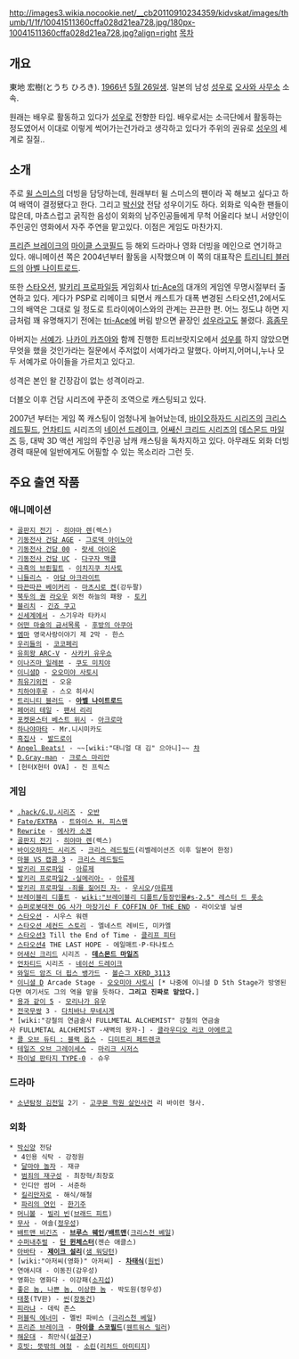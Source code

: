 http://images3.wikia.nocookie.net/__cb20110910234359/kidvskat/images/thumb/1/1f/10041511360cffa028d21ea728.jpg/180px-10041511360cffa028d21ea728.jpg?align=right [[목차]]


== 개요 ==
東地 宏樹(とうち ひろき).
[[1966년]] [[5월 26일]]생. 일본의 남성 [[성우]]로 [[오사와 사무소]] 소속.

원래는 배우로 활동하고 있다가 [[성우]]로 전향한 타입. 배우로서는 소극단에서 활동하는 정도였어서 이대로 이렇게 썩어가는건가라고 생각하고 있다가 주위의 권유로 [[성우]]의 세계로 질질.. 

== 소개 ==
주로 [[윌 스미스]]의 더빙을 담당하는데, 원래부터 윌 스미스의 팬이라 꼭 해보고 싶다고 하여 배역이 결정됐다고 한다. 그리고 [[박신양]] 전담 성우이기도 하다. 외화로 익숙한 팬들이 많은데, 마쵸스럽고 굵직한 음성이 외화의 남주인공들에게 무척 어울리다 보니 서양인이 주인공인 영화에서 자주 주연을 맡고있다. 이점은 게임도 마찬가지.

[[프리즌 브레이크]]의 [[마이클 스코필드]] 등 해외 드라마나 영화 더빙을 메인으로 연기하고 있다. 애니메이션 쪽은 2004년부터 활동을 시작했으며 이 쪽의 대표작은 [[트리니티 블러드]]의 [[아벨 나이트로드]].

또한 [[스타오션]], [[발키리 프로파일]]등 게임회사 [[tri-Ace]]의 대개의 게임엔 무명시절부터 출연하고 있다. 게다가 PSP로 리메이크 되면서 캐스트가 대폭 변경된 스타오션1,2에서도 그의 배역은 그대로 일 정도로 트라이에이스와의 관계는 끈끈한 편. 어느 정도냐 하면 지금처럼 꽤 유명해지기 전에는 [[tri-Ace]]에 버림 받으면 끝장인 [[성우]]라고도 불렸다. [[흠좀무]]

아버지는 [[서예가]]. [[나카이 카즈야]]와 함께 진행한 트리브랏지오에서 [[성우]]를 하지 않았으면 무엇을 했을 것인가라는 질문에서 주저없이 서예가라고 말했다. 아버지,어머니,누나 모두 서예가로 아이들을 가르치고 있다고.

성격은 본인 왈 긴장감이 없는 성격이라고.

더블오 이후 건담 시리즈에 꾸준히 조역으로 캐스팅되고 있다.

2007년 부터는 게임 쪽 캐스팅이 엄청나게 늘어났는데, [[바이오하자드 시리즈]]의 [[크리스 레드필드]], [[언차티드]] 시리즈의 [[네이선 드레이크]], [[어쌔신 크리드 시리즈]]의 [[데스몬드 마일즈]] 등, 대박 3D 액션 게임의 주인공 남캐 캐스팅을 독차지하고 있다. 아무래도 외화 더빙 경력 때문에 일반에게도 어필할 수 있는 목소리라 그런 듯.

== 주요 출연 작품 ==
=== 애니메이션 ===
 * [[골판지 전기]] - [[히야마 렌]](렉스)
 * [[기동전사 건담 AGE]] - [[그로덱 아이노아]]
 * [[기동전사 건담 00]] - [[랏세 아이온]]
 * [[기동전사 건담 UC]] - [[다구자 맥클]]
 * [[극흑의 브륀힐트]] - [[이치지쿠 치사토]]
 * [[니들리스]] - [[아담 아크라이트]]
 * [[따끈따끈 베이커리]] - [[마츠시로 켄]](강두팔) 
 * [[북두의 권]] [[라오우]] 외전 하늘의 패왕 - [[토키]]
 * [[블리치]] - [[긴죠 쿠고]]
 * [[신세계에서]] - 스기우라 타카시
 * [[어떤 마술의 금서목록]] - [[후방의 아쿠아]]
 * [[엠마]] 영국사랑이야기 제 2막 - 한스
 * [[우리들의]] - [[코코페리]]
 * [[유희왕 ARC-V]] - [[사카키 유우쇼]]
 * [[이나즈마 일레븐]] - [[쿠도 미치야]]
 * [[이니셜D]] - [[오오미야 사토시]]
 * [[최유기]]외전 - 오윤
 * [[치하야후루]] - 스오 히사시
 * [[트리니티 블러드]] - '''[[아벨 나이트로드]]'''
 * [[페어리 테일]] - [[팬서 리리]]
 * [[포켓몬스터 베스트 위시]] - [[아크로마]]
 * [[하나야마타]] - Mr.니시미카도
 * [[흑집사]] - [[발드로이]]
 * [[Angel Beats!]] - ~~[wiki:"대니얼 대 김" 으아니]~~ [[챠]]
 * [[D.Gray-man]] - [[크로스 마리안]]
 * [헌터X헌터 OVA] - 진 프릭스

=== 게임 ===
 * [[.hack/G.U.시리즈]] - [[오반]]
 * [[Fate/EXTRA]] - [[트와이스 H. 피스맨]]
 * [[Rewrite]] - [[에사카 소겐]]
 * [[골판지 전기]] - [[히야마 렌]](렉스)
 * [[바이오하자드 시리즈]] - [[크리스 레드필드]](리벨레이션즈 이후 일본어 한정)
 * [[마블 VS 캡콤 3]] - [[크리스 레드필드]]
 * [[발키리 프로파일]] - [[아류제]]
 * [[발키리 프로파일2 -실메리아-]] - [[아류제]]
 * [[발키리 프로파일 -죄를 짊어진 자-]] - [[우시오]]/[[아류제]]
 * [[브레이블리 디폴트]] - [[wiki:"브레이블리 디폴트/등장인물#s-2.5" 레스터 드 롯소]]
 * [[슈퍼로봇대전 OG 사가 마장기신 F COFFIN OF THE END]] - 라이오넬 닐센
 * [[스타오션]] - 시우스 워렌
 * [[스타오션 세컨드 스토리]] - 엘네스트 레비드, 미카엘
 * [[스타오션3]] Till the End of Time - [[클리프 피터]]
 * [[스타오션4]] THE LAST HOPE - 에일매트·P·타나토스
 * [[어새신 크리드]] 시리즈 - '''[[데스몬드 마일즈]]'''
 * [[언차티드]] 시리즈 - [[네이선 드레이크]]
 * [[와일드 암즈 더 핍스 뱅가드]] - [[볼슨그 XERD_3113]]
 * [[이니셜 D]] Arcade Stage - [[오오미야 사토시]] [* 나중에 이니셜 D 5th Stage가 방영된다면 여기서도 그의 역을 맡을 듯하다. '''그리고 진짜로 맡았다.''']
 * [[용과 같이 5]] - [[모리나가 유우]]
 * [[전국무쌍]] 3 - [[다치바나 무네시게]]
 * [wiki:"강철의 연금술사 FULLMETAL ALCHEMIST" 강철의 연금술사 FULLMETAL ALCHEMIST -새벽의 왕자-] - [[클라우디오 리코 아에르고]]
 * [[콜 오브 듀티 : 블랙 옵스]] - [[디미트리 페트렌코]]
 * [[테일즈 오브 그레이세스]] - [[마리크 시저스]]
 * [[파이널 판타지 TYPE-0]] - 슈우
=== 드라마 ===
 * [[소년탐정 김전일]] 2기 - [[고쿠몬 학원 살인사건]] 리 바이런 형사.
=== 외화 ===
 * [[박신양]] 전담
  * 4인용 식탁 - 강정원
  * [[달마야 놀자]] - 재규
  * [[범죄의 재구성]] - 최창혁/최창호
  * 인디안 썸머 - 서준하
  * [[킬리만자로]] - 해식/해철
  * [[파리의 연인]] - [[한기주]]
 * [[머니볼]] - [[빌리 빈]]([[브래드 피트]])
 * [[무사]] - 여솔([[정우성]])
 * [[배트맨 비긴즈]] - '''[[브루스 웨인]]/[[배트맨]]'''([[크리스천 베일]])
 * [[수퍼내추럴]] - '''[[딘 윈체스터]]'''(젠슨 애클스)
 * [[아바타]] - '''[[제이크 설리]]'''([[샘 워딩턴]])
 * [wiki:"아저씨(영화)" 아저씨] - '''[[차태식]]'''([[원빈]])
 * 연애시대 - 이동진(감우성) 
 * 영화는 영화다 - 이강패([[소지섭]])
 * [[좋은 놈, 나쁜 놈, 이상한 놈]] - 박도원(정우성)
 * [[태풍]](TV판) - [[씬]]([[장동건]])
 * [[피라냐]] - 데릭 존스
 * [[퍼블릭 에너미]] - 멜빈 파비스 ([[크리스천 베일]])
 * [[프리즌 브레이크]] - '''[[마이클 스코필드]]'''([[웬트워스 밀러]])
 * [[해운대]] - 최만식([[설경구]])
 * [[호빗: 뜻밖의 여정]] - [[소린]]([[리처드 아미티지]])
